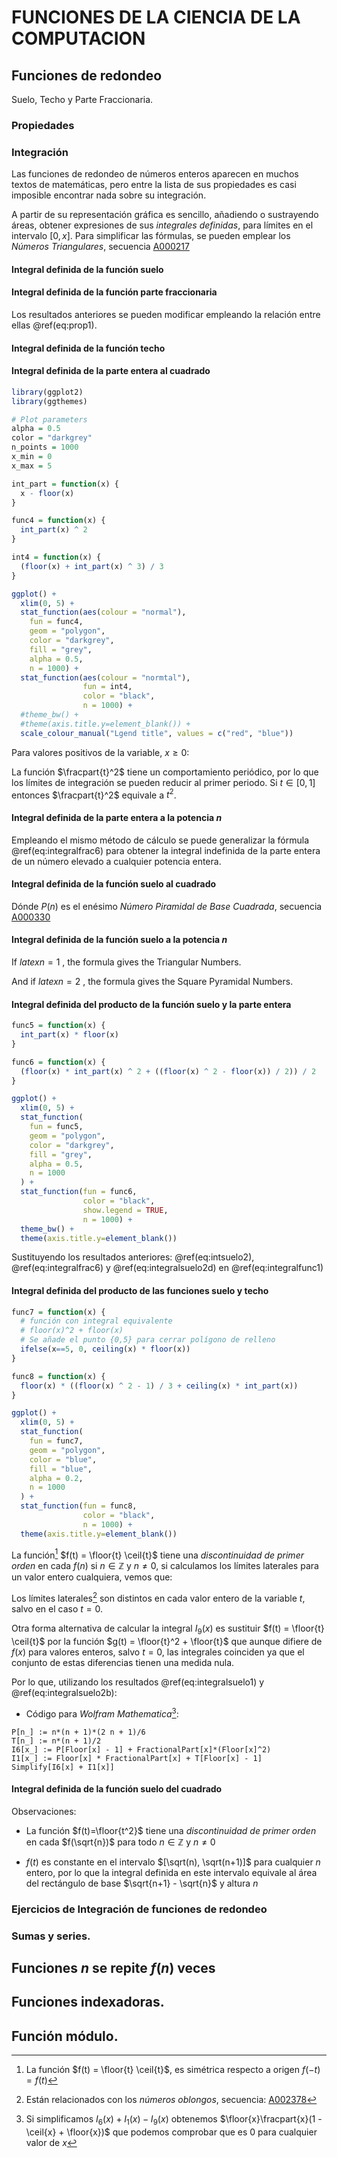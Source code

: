 # FUNCIONES DE LA CIENCIA DE LA COMPUTACION



$$
% Macros del usuario
\renewcommand{\floor}[1] {\lfloor #1 \rfloor}
\renewcommand{\ceil}[1] {\lceil #1 \rceil}
\renewcommand{\fracpart}[1] {\{ #1 \}}
$$

## Funciones de redondeo

Suelo, Techo y Parte Fraccionaria.

### Propiedades

\begin{multline}
x =  \floor{x} + \fracpart{x}
(\#eq:prop1)
\end{multline}


### Integración

Las funciones de redondeo de números enteros aparecen en muchos textos de
matemáticas, pero entre la lista de sus propiedades es casi imposible encontrar
nada sobre su integración.

A partir de su representación gráfica es sencillo, añadiendo o sustrayendo
áreas, obtener expresiones de sus *integrales definidas*, para límites en el
intervalo $[0, x]$.
Para simplificar las fórmulas, se pueden emplear los *Números
Triangulares*, secuencia [A000217](https://oeis.org/A000217)

\begin{multline}
T(n)=\frac{n^{2}+n}{2}
(\#eq:triang)
\end{multline}

#### Integral definida de la función suelo

\begin{multline}
I_{1}(x) = 
\int_0^{x}{\floor{t} dt} =
\floor{x} \fracpart{x} + \frac{\floor{x}^2 - \floor{x}}{2} =
\fracpart{x}\floor{x} + T(\floor{x} - 1)
(\#eq:integralsuelo1)
\end{multline}

#### Integral definida de la función parte fraccionaria

\begin{multline}
I_{2}(x) = 
\int_0^x \left\{{t}\right\} dt =
\frac{x}{2} - \fracpart{x} + T(\fracpart{x}) =
\frac{x}{2} + T(\fracpart{x}-1)
(\#eq:integralfrac1)
\end{multline}


\begin{multline}
I_{2}(x) = 
\int_0^x \fracpart{t} dt =
\frac{\floor{x} + \fracpart{x}^{2}}{2} =
\frac{x + \fracpart{x}^{2}-\fracpart{x}}{2}
(\#eq:integralfrac2)
\end{multline}

Los resultados anteriores se pueden modificar empleando la relación
entre ellas \@ref(eq:prop1).

#### Integral definida de la función techo

\begin{multline}
I_{3}(x) = 
\int_{0}^{x}{\ceil{x} dt} =
\ceil{x} (x-\ceil{x}) + T(\ceil{x})
(\#eq:integraltecho1)
\end{multline}


#### Integral definida de la parte entera al cuadrado

```r
library(ggplot2)
library(ggthemes)

# Plot parameters
alpha = 0.5
color = "darkgrey"
n_points = 1000
x_min = 0
x_max = 5

int_part = function(x) {
  x - floor(x)
}

func4 = function(x) {
  int_part(x) ^ 2
}

int4 = function(x) {
  (floor(x) + int_part(x) ^ 3) / 3
}

ggplot() +
  xlim(0, 5) +
  stat_function(aes(colour = "normal"),
    fun = func4,
    geom = "polygon",
    color = "darkgrey",
    fill = "grey",
    alpha = 0.5,
    n = 1000) +
  stat_function(aes(colour = "normtal"),
                fun = int4,
                color = "black",
                n = 1000) +
  #theme_bw() +
  #theme(axis.title.y=element_blank()) +
  scale_colour_manual("Lgend title", values = c("red", "blue"))
```

Para valores positivos de la variable, $x\geq 0$:

\begin{multline}
I_{4}(x)= \int_0^x \left\{{t}\right\}^2 dx =
\int_0^{\floor{x}} \left\{{t}\right\}^2 dt +
\int_{{\floor{x}}}^{x} \left\{{t}\right\}^2 dt
(\#eq:integralfrac3)
\end{multline}

La función $\fracpart{t}^2$ tiene un comportamiento periódico, por lo que los
límites de integración se pueden reducir al primer periodo. Si $t \in [0,1]$
entonces $\fracpart{t}^2$ equivale a $t^2$.


\begin{multline}
I_{4}(x)= \int_0^x \left\{{t}\right\}^2 dx =
\int_0^{\floor{x}} \left\{{t}\right\}^2 dt +
\int_{{\floor{x}}}^{x} \left\{{t}\right\}^2 dt
(\#eq:integralfrac4)
\end{multline}

\begin{multline}
I_4(x) = \floor{x} \int_{0}^{1} {\left\{{t}\right\}^2 dt} + \int_0^{\fracpart{x}}{\left\{{t}\right\}^2 dt} = 
\floor{x} \int_{0}^{1}{t^2 dt} + 
\int_0^{\fracpart{x}} {t^2 dt}
(\#eq:integralfrac5)
\end{multline}


\begin{multline}
I_{4}(x) = \int_0^x \left\{{t}\right\}^2 dt =
\frac{ \floor{x} + \fracpart{x}^3}{3} =
\frac{x + \fracpart{x}^{3}-\fracpart{x}}{3}
(\#eq:integralfrac6)
\end{multline}


#### Integral definida de la parte entera a la potencia $n$

Empleando el mismo método de cálculo se puede generalizar la fórmula
\@ref(eq:integralfrac6) para obtener la integral indefinida de la parte entera
de un número elevado a cualquier potencia entera.


\begin{multline}
I_{5}(x) = \int_0^x \left\{{t}\right\}^n dt =
\frac{\floor{x} + \fracpart{x}^{n+1}}{n+1} =
\frac{x + \fracpart{x}^{n+1}-\fracpart{x}}{n+1}
(\#eq:integralfrac8)
\end{multline}

#### Integral definida de la función suelo al cuadrado

\begin{multline}
I_{6}(x) = \int_{0}^{x}{\floor{t}^2 dt} =
\int_{0}^{\floor{x}}{\floor{t}^2 dt} 
+ \int_{{\floor{x}}}^{x}{\floor{t}^2 dt}
(\#eq:integralsuelo2a)
\end{multline}

\begin{multline}
I_{6}(x) =\sum_{k=1}^{\floor{x} - 1}{k^2} +
\fracpart{x}\floor{x}^2 
(\#eq:integralsuelo2b)
\end{multline}


\begin{multline}
I_{6}(x) = 
P(\floor{x} - 1) + \fracpart{x} \floor{x}^2
(\#eq:integralsuelo2c)
\end{multline}


Dónde $P(n)$ es el enésimo *Número Piramidal de Base Cuadrada*, secuencia [A000330](https://oeis.org/A000330)

\begin{multline}
P(n) =\frac{n(n+1)(2n+1)}{6}
(\#eq:piramidal)
\end{multline}

\begin{multline}
I_{6}(x) = \int_{0}^{x}{\floor{t}^2 dt} = 
\frac{\floor{x}  \left(6 \floor{x} \fracpart{x} +
2 \floor{x}^{2} - 3 \floor{x} + 1 \right)}{6}
(\#eq:integralsuelo2d)
\end{multline}

#### Integral definida de la función suelo a la potencia $n$


\begin{multline}
I_{7}(x)= \int_{0}^{x}{\floor{t}^{n} dt } =
\sum_{k=1}^{\floor{x} - 1}{k^n} + \fracpart{x}\floor{x}^n
(\#eq:integralnsuelo1)
\end{multline}

\begin{multline}
S(n,m)=\sum_{k=1}^{m}{k^n}
(\#eq:faulhaber)
\end{multline}

\begin{multline}
I_{7}(x) = \int_0^x \floor{t}^n dt =
S(n, \floor{x} - 1) +
\fracpart{x}\floor{x}^n
(\#eq:integralnsuelo2)
\end{multline}

If $latex \displaystyle n=1$ , the formula gives the Triangular Numbers.

And if $latex \displaystyle n=2$ , the formula gives the Square Pyramidal Numbers.

#### Integral definida del producto de la función suelo y la parte entera

```r
func5 = function(x) {
  int_part(x) * floor(x)
}

func6 = function(x) {
  (floor(x) * int_part(x) ^ 2 + ((floor(x) ^ 2 - floor(x)) / 2)) / 2
}

ggplot() +
  xlim(0, 5) +
  stat_function(
    fun = func5,
    geom = "polygon",
    color = "darkgrey",
    fill = "grey",
    alpha = 0.5,
    n = 1000
  ) +
  stat_function(fun = func6,
                color = "black",
                show.legend = TRUE,
                n = 1000) +
  theme_bw() +
  theme(axis.title.y=element_blank())
```

\begin{multline}
I_{8}(x) = \int_0^x \floor{t} \fracpart{t} dt
(\#eq:integralfunc1)
\end{multline}

\begin{multline}
t^2=(\floor{t} + \fracpart{t})^2 =
{\floor{t}}^{2} + 2 \floor{t} \fracpart{t} + \fracpart{t}^2 
(\#eq:intsuelo1)
\end{multline}


\begin{multline}
\floor{t} \fracpart{t} = 
\frac{1}{2}(t^2 - \fracpart{t}^2 - \floor{t}^{2})
(\#eq:intsuelo2)
\end{multline}

Sustituyendo los resultados anteriores: \@ref(eq:intsuelo2),
\@ref(eq:integralfrac6) y \@ref(eq:integralsuelo2d) en \@ref(eq:integralfunc1)

\begin{multline}
I_{8}(x)=\frac{1}{2} ( \frac{x^3}{3} - I_{4}(x) - I_{6}(x))
(\#eq:intsuelo3)
\end{multline}


\begin{multline}
I_{8}(x) = \frac{1}{2} (\floor{x} \fracpart{x}^{2} +
\frac{{\floor{x}}^{2} - \floor{x}}{2})
(\#eq:intsuelo4)
\end{multline}


\begin{multline}
I_{8}(x) = \int_{0}^{x}{\floor{t} \fracpart{t} dt} =
\frac{1}{2} ( \floor{x} \fracpart{x}^2 + \frac{{\floor{x}}^{2} - \floor{x}}{2})
(\#eq:intsuelo5)
\end{multline}

#### Integral definida del producto de las funciones suelo y techo

```r
func7 = function(x) {
  # función con integral equivalente
  # floor(x)^2 + floor(x)
  # Se añade el punto {0,5} para cerrar polígono de relleno
  ifelse(x==5, 0, ceiling(x) * floor(x))
}

func8 = function(x) {
  floor(x) * ((floor(x) ^ 2 - 1) / 3 + ceiling(x) * int_part(x))
}

ggplot() +
  xlim(0, 5) +
  stat_function(
    fun = func7,
    geom = "polygon",
    color = "blue",
    fill = "blue",
    alpha = 0.2,
    n = 1000
  ) +
  stat_function(fun = func8,
                color = "black",
                n = 1000) +
  theme(axis.title.y=element_blank())
```

\begin{multline}
I_{9}(x) = \int_{0}^{x}{\floor{t} \ceil{t} dt}
(\#eq:integralfunc3)
\end{multline}

La función^[La función $f(t) = \floor{t} \ceil{t}$, es simétrica respecto a origen $f(-t)=f(t)$] $f(t) = \floor{t} \ceil{t}$ tiene una *discontinuidad de primer orden* en cada $f(n)$ si $n \in \mathbb{Z}$ y $n \neq 0$, si calculamos los límites laterales para un valor entero cualquiera, vemos que: 

\begin{multline}
\left\{
\begin{array}{l}
  \quad \lim_{t \to n^{+}}{f(t)} = n(n+1) \\\\
  \quad \lim_{t \to n^{-}}{f(t)} = n(n-1) \\\\
  \quad f(n) = n^2 (n \in \mathbb{Z})
\end{array}
\right.
(\#eq:limits1)
\end{multline}

Los límites laterales^[Están relacionados con los *números oblongos*, secuencia: [A002378](https://oeis.org/A002378)] son distintos en cada valor entero de la variable $t$, salvo en el caso $t=0$.

\begin{multline}
\lim_{t \to n^{+}}{f(t)} \neq \lim_{t \to n^{-}}{f(t)}, n \in \mathbb{Z}-\{0\}
(\#eq:limits2)
\end{multline}


\begin{multline}
I_{9}(x) = \int_{0}^{x}{\floor{t} \ceil{t} dt} =
\sum_{n=1}^{\floor{x}-1}{n(n+1)} +
\int_{\floor{x}}^{x}{\floor{t} \ceil{t} dt}
(\#eq:integralfunc4)
\end{multline}

\begin{multline}
I_{9}(x) = 
\sum_{n=1}^{\floor{x}-1}{n(n+1)} +
\floor{x} \ceil{x} (x-\floor{x}) =
(\#eq:integralfunc5)
\end{multline}

\begin{multline}
I_{9}(x) = 
\frac{1}{3} (\floor{x}-1)\floor{x}(\floor{x}-1) + 
\floor{x} \ceil{x} \fracpart{x}
(\#eq:integralfunc6)
\end{multline}

\begin{multline}
I_{9}(x) = \int_0^x \floor{t} \ceil{t} dt =
\floor{x} \bigg(\frac{\floor{x}^2-1}{3} + \ceil{x} \fracpart{x}\bigg)
(\#eq:integralfunc7)
\end{multline}

Otra forma alternativa de calcular la integral $I_{9}(x)$ es sustituir $f(t) = \floor{t} \ceil{t}$ por la función $g(t) = \floor{t}^2 + \floor{t}$ que aunque difiere de $f(x)$ para valores enteros, salvo $t=0$, las integrales coinciden ya que el conjunto de estas diferencias tienen una medida nula.

Por lo que, utilizando los resultados \@ref(eq:integralsuelo1) y \@ref(eq:integralsuelo2b):


\begin{multline}
I_{9}(x) = \int_0^x \floor{t} \ceil{t} dt =
\int_{0}^{x}{(\floor{t}^{2} + \floor{t}) dt} =
I_{6}(x) + I_{1}(x)
(\#eq:integralfunc8)
\end{multline}

\begin{multline}
I_{9}(x) = \int_0^x \floor{t} \ceil{t} dt =
\frac{1}{3} \floor{x} (1 + \floor{x}) (-1 + \floor{x} + 3\fracpart{x})
(\#eq:integralfunc9)
\end{multline}

* Código para _Wolfram Mathematica_^[Si simplificamos $I_{6}(x) + I_{1}(x) - I_{9}(x)$ obtenemos $\floor{x}\fracpart{x}(1 - \ceil{x} + \floor{x})$ que podemos comprobar que es $0$ para cualquier valor de $x$]:
```
P[n_] := n*(n + 1)*(2 n + 1)/6
T[n_] := n*(n + 1)/2
I6[x_] := P[Floor[x] - 1] + FractionalPart[x]*(Floor[x]^2)
I1[x_] := Floor[x] * FractionalPart[x] + T[Floor[x] - 1]
Simplify[I6[x] + I1[x]]
```

#### Integral definida de la función suelo del cuadrado

\begin{multline}
I_{10}(x) = \int_0^x \floor{t^2} dt
(\#eq:integral2suelo1)
\end{multline}

Observaciones:

 * La función $f(t)=\floor{t^2}$ tiene una  *discontinuidad de primer orden* en cada $f(\sqrt{n})$ para todo $n \in \mathbb{Z}$ y $n \neq 0$
 
 * $f(t)$ es constante en el intervalo $[\sqrt(n), \sqrt(n+1)]$ para cualquier $n$ entero, por lo que la integral definida en este intervalo equivale al área del rectángulo de base $\sqrt{n+1} - \sqrt{n}$ y altura $n$
 
 \begin{multline}
\int_{\sqrt{n}}^{\sqrt{n+1}} \floor{t^2} dt =
n (\sqrt{n+1} - \sqrt{n})
(\#eq:integral2suelo2)
\end{multline}


\begin{multline}
\int_{\sqrt{n}}^{\sqrt{n+1}} \floor{t^2} dt =
n (\sqrt{n+1} - \sqrt{n})
(\#eq:integral2suelo3)
\end{multline}

\begin{multline}
I_{10}(x) = \sum_{n=0}^{\sqrt{\floor{x^2}}}{\int_{\sqrt{n}}^{\sqrt{n+1}}{ \floor{t^2} dt}}  
+  \int_{\sqrt{\floor{x^2}}}^{x}{\floor{t^2} dt} = 
n (\sqrt{n+1} - \sqrt{n}) + x (x - \sqrt{\floor{x^2}})
(\#eq:integral2suelo4)
\end{multline}

### Ejercicios de Integración de funciones de redondeo

### Sumas y series.

## Funciones $n$ se repite $f(n)$ veces

## Funciones indexadoras.

## Función módulo.
